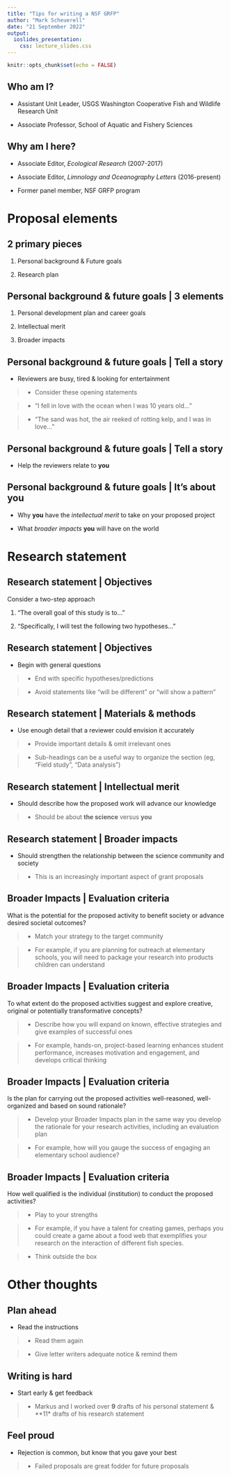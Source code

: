 ```yaml
---
title: "Tips for writing a NSF GRFP"
author: "Mark Scheuerell"
date: "21 September 2022"
output:
  ioslides_presentation:
    css: lecture_slides.css
---
```


```r
knitr::opts_chunk$set(echo = FALSE)
```

## Who am I?

* Assistant Unit Leader, USGS Washington Cooperative Fish and Wildlife Research Unit

* Associate Professor, School of Aquatic and Fishery Sciences


## Why am I here?

* Associate Editor, _Ecological Research_ (2007-2017)

* Associate Editor, _Limnology and Oceanography Letters_ (2016-present)

* Former panel member, NSF GRFP program


# Proposal elements


## 2 primary pieces

1. Personal background & Future goals

2. Research plan


## Personal background & future goals | 3 elements

1. Personal development plan and career goals

2. Intellectual merit

3. Broader impacts


## Personal background & future goals | Tell a story

* Reviewers are busy, tired & looking for entertainment

> - Consider these opening statements

> - "I fell in love with the ocean when I was 10 years old..."

> - "The sand was hot, the air reeked of rotting kelp, and I was in love..."


## Personal background & future goals | Tell a story

* Help the reviewers relate to **you**


## Personal background & future goals | It's about you

* Why **you** have the _intellectual merit_ to take on your proposed project

* What _broader impacts_ **you** will have on the world


# Research statement


## Research statement | Objectives

Consider a two-step approach

1. "The overall goal of this study is to..."  

2. "Specifically, I will test the following two hypotheses..."


## Research statement | Objectives

* Begin with general questions

> - End with specific hypotheses/predictions

> - Avoid statements like "will be different" or "will show a pattern"


## Research statement | Materials & methods

* Use enough detail that a reviewer could envision it accurately

> - Provide important details & omit irrelevant ones

> - Sub-headings can be a useful way to organize the section (eg, "Field study", "Data analysis")


## Research statement | Intellectual merit

* Should describe how the proposed work will advance our knowledge

> - Should be about **the science** versus **you**


## Research statement | Broader impacts

* Should strengthen the relationship between the science community and society

> - This is an increasingly important aspect of grant proposals


## Broader Impacts | Evaluation criteria

What is the potential for the proposed activity to benefit society or advance desired societal outcomes?

> - Match your strategy to the target community

> - For example, if you are planning for outreach at elementary schools, you will need to package your research into products children can understand


## Broader Impacts | Evaluation criteria

To what extent do the proposed activities suggest and explore creative, original or potentially transformative concepts?

> - Describe how you will expand on known, effective strategies and give examples of successful ones

> - For example, hands-on, project-based learning enhances student performance, increases motivation and engagement, and develops critical thinking


## Broader Impacts | Evaluation criteria

Is the plan for carrying out the proposed activities well-reasoned, well-organized and based on sound rationale?

> - Develop your Broader Impacts plan in the same way you develop the rationale for your research activities, including an evaluation plan

> - For example, how will you gauge the success of engaging an elementary school audience?


## Broader Impacts | Evaluation criteria

How well qualified is the individual (institution) to conduct the proposed activities?

> - Play to your strengths

> - For example, if you have a talent for creating games, perhaps you could create a game about a food web that exemplifies your research on the interaction of different fish species.

> - Think outside the box


# Other thoughts


## Plan ahead

* Read the instructions

> - Read them again

> - Give letter writers adequate notice & remind them


## Writing is hard

* Start early & get feedback

> - Markus and I worked over **9** drafts of his personal statement & **11* drafts of his research statement


## Feel proud

* Rejection is common, but know that you gave your best

> - Failed proposals are great fodder for future proposals



